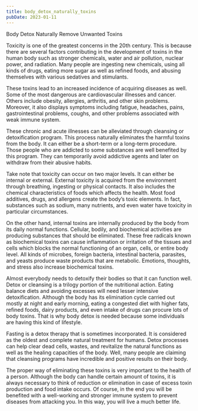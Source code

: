 ```yaml
---
title: body_detox_naturally_toxins
pubDate: 2023-01-11
---
```


Body Detox Naturally Remove Unwanted Toxins


Toxicity is one of the greatest concerns in the 20th century. This is because there are several factors contributing in the development of toxins in the human body such as stronger chemicals, water and air pollution, nuclear power, and radiation. Many people are ingesting new chemicals, using all kinds of drugs, eating more sugar as well as refined foods, and abusing themselves with various sedatives and stimulants. 

These toxins lead to an increased incidence of acquiring diseases as well. Some of the most dangerous are cardiovascular illnesses and cancer. Others include obesity, allergies, arthritis, and other skin problems. Moreover, it also displays symptoms including fatigue, headaches, pains, gastrointestinal problems, coughs, and other problems associated with weak immune system. 

These chronic and acute illnesses can be alleviated through cleansing or detoxification program. This process naturally eliminates the harmful toxins from the body. It can either be a short-term or a long-term procedure. Those people who are addicted to some substances are well benefited by this program. They can temporarily avoid addictive agents and later on withdraw from their abusive habits. 

Take note that toxicity can occur on two major levels. It can either be internal or external. External toxicity is acquired from the environment through breathing, ingesting or physical contacts.  It also includes the chemical characteristics of foods which affects the health. Most food additives, drugs, and allergens create the body’s toxic elements. In fact, substances such as sodium, many nutrients, and even water have toxicity in particular circumstances.

On the other hand, internal toxins are internally produced by the body from its daily normal functions. Cellular, bodily, and biochemical activities are producing substances that should be eliminated. These free radicals known as biochemical toxins can cause inflammation or irritation of the tissues and cells which blocks the normal functioning of an organ, cells, or entire body level. All kinds of microbes, foreign bacteria, intestinal bacteria, parasites, and yeasts produce waste products that are metabolic. Emotions, thoughts, and stress also increase biochemical toxins. 

Almost everybody needs to detoxify their bodies so that it can function well. Detox or cleansing is a trilogy portion of the nutritional action. Eating balance diets and avoiding excesses will need lesser intensive detoxification. Although the body has its elimination cycle carried out mostly at night and early morning, eating a congested diet with higher fats, refined foods, dairy products, and even intake of drugs can procure lots of body toxins. That is why body detox is needed because some individuals are having this kind of lifestyle.   

Fasting is a detox therapy that is sometimes incorporated. It is considered as the oldest and complete natural treatment for humans. Detox processes can help clear dead cells, wastes, and revitalize the natural functions as well as the healing capacities of the body. Well, many people are claiming that cleansing programs have incredible and positive results on their body. 

The proper way of eliminating these toxins is very important to the health of a person. Although the body can handle certain amount of toxins, it is always necessary to think of reduction or elimination in case of excess toxin production and food intake occurs. Of course, in the end you will be benefited with a well-working and stronger immune system to prevent diseases from attacking you. In this way, you will live a much better life.